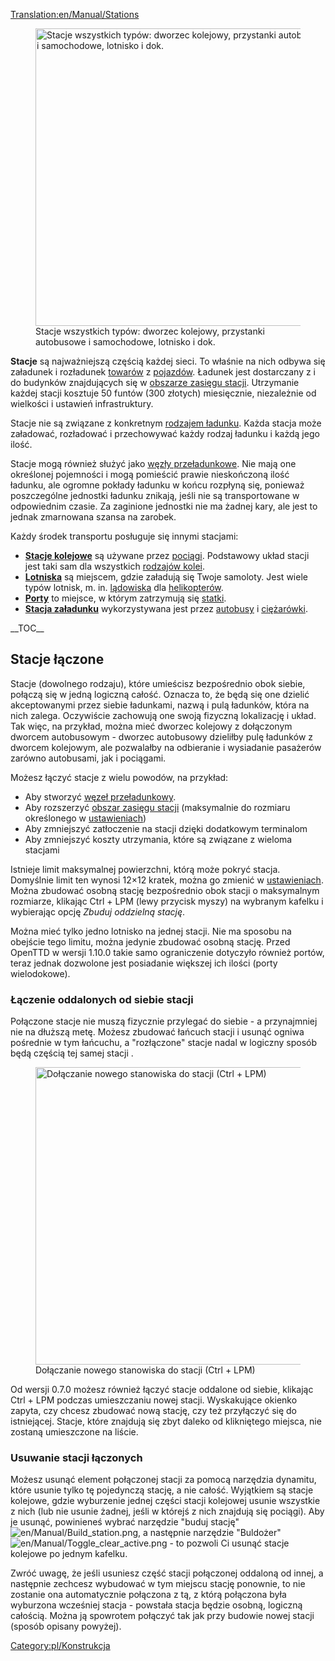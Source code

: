 [[Translation:en/Manual/Stations]]
{{pl/Informacja|Ten artykuł dotyczy wszystkich rodzajów stacji. Zobacz też: [[pl/Manual/Stacje kolejowe|Stacja kolejowa]]}}


[[File:en/Manual/Stations.png|right|476px|thumb|Stacje wszystkich typów: dworzec kolejowy, przystanki autobusowe i samochodowe, lotnisko i dok.]]

'''Stacje''' są najważniejszą częścią każdej sieci. To właśnie na nich odbywa się załadunek i rozładunek [[pl/Manual/Ładunek|towarów]] z [[pl/Manual/Pojazdy|pojazdów]]. Ładunek jest dostarczany z i do budynków znajdujących się w [[pl/Manual/Zasięg stacji|obszarze zasięgu stacji]]. Utrzymanie każdej stacji kosztuje 50 funtów (300 złotych) miesięcznie, niezależnie od wielkości i ustawień infrastruktury.

Stacje nie są związane z konkretnym [[:Category:pl/Ładunek|rodzajem ładunku]]. Każda stacja może załadować, rozładować i przechowywać każdy rodzaj ładunku i każdą jego ilość.

Stacje mogą również służyć jako [[pl/Węzeł przeładunkowy|węzły przeładunkowe]]. Nie mają one określonej pojemności i mogą pomieścić prawie nieskończoną ilość ładunku, ale ogromne pokłady ładunku w końcu rozpłyną się, ponieważ poszczególne jednostki ładunku znikają, jeśli nie są transportowane w odpowiednim czasie. Za zaginione jednostki nie ma żadnej kary, ale jest to jednak zmarnowana szansa na zarobek.

Każdy środek transportu posługuje się innymi stacjami:
*'''[[pl/Manual/Stacje kolejowe|Stacje kolejowe]]''' są używane przez [[pl/Manual/Linie kolejowe|pociągi]]. Podstawowy układ stacji jest taki sam dla wszystkich [[pl/Rodzaje kolei|rodzajów kolei]].
*'''[[pl/Lotniska|Lotniska]]''' są miejscem, gdzie załadują się Twoje samoloty. Jest wiele typów lotnisk, m. in. [[pl/Lądowiska|lądowiska]] dla [[:Category:pl/Helikoptery|helikopterów]].
*'''[[pl/Porty|Porty]]''' to miejsce, w którym zatrzymują się [[pl/Manual/Statki|statki]].
*'''[[pl/Stacje załadunku|Stacja załadunku]]''' wykorzystywana jest przez [[pl/Manual/Pojazdy drogowe|autobusy]] i [[pl/Manual/Pojazdy drogowe|ciężarówki]].



__TOC__

==Stacje łączone==
Stacje (dowolnego rodzaju), które umieścisz bezpośrednio obok siebie, połączą się w jedną logiczną całość. Oznacza to, że będą się one dzielić akceptowanymi przez siebie ładunkami, nazwą i pulą ładunków, która na nich zalega. Oczywiście zachowują one swoją fizyczną lokalizację i układ. Tak więc, na przykład, można mieć dworzec kolejowy z dołączonym dworcem autobusowym - dworzec autobusowy dzieliłby pulę ładunków z dworcem kolejowym, ale pozwalałby na odbieranie i wysiadanie pasażerów zarówno autobusami, jak i pociągami.

Możesz łączyć stacje z wielu powodów, na przykład:
*Aby stworzyć [[pl/Węzeł przeładunkowy|węzeł przeładunkowy]].
*Aby rozszerzyć [[pl/Manual/Zasięg stacji|obszar zasięgu stacji]] (maksymalnie do rozmiaru określonego w [[pl/Archive/Unmapped/Ustawienia/Ograniczenia#maksymalna-rozpietosc-stacji|ustawieniach]])
*Aby zmniejszyć zatłoczenie na stacji dzięki dodatkowym terminalom
*Aby zmniejszyć koszty utrzymania, które są związane z wieloma stacjami

Istnieje limit maksymalnej powierzchni, którą może pokryć stacja. Domyślnie limit ten wynosi 12×12 kratek, można go zmienić w [[pl/Archive/Unmapped/Ustawienia/Ograniczenia#maksymalna-rozpietosc-stacji|ustawieniach]]. Można zbudować osobną stację bezpośrednio obok stacji o maksymalnym rozmiarze, klikając Ctrl + LPM (lewy przycisk myszy) na wybranym kafelku i wybierając opcję ''Zbuduj oddzielną stację''.

Można mieć tylko jedno lotnisko na jednej stacji. Nie ma sposobu na obejście tego limitu, można jedynie zbudować osobną stację. Przed OpenTTD w wersji 1.10.0 takie samo ograniczenie dotyczyło również portów, teraz jednak dozwolone jest posiadanie większej ich ilości (porty wielodokowe).

===Łączenie oddalonych od siebie stacji===

Połączone stacje nie muszą fizycznie przylegać do siebie - a przynajmniej nie na dłuższą metę. Możesz zbudować łańcuch stacji i usunąć ogniwa pośrednie w tym łańcuchu, a "rozłączone" stacje nadal w logiczny sposób będą częścią tej samej stacji .

[[File:pl/Manual/Join station leftclick.png|right|476px|thumb|Dołączanie nowego stanowiska do stacji (Ctrl + LPM)]]

Od wersji 0.7.0 możesz również łączyć stacje oddalone od siebie, klikając Ctrl + LPM podczas umieszczaniu nowej stacji. Wyskakujące okienko zapyta, czy chcesz zbudować nową stację, czy też przyłączyć się do istniejącej. Stacje, które znajdują się zbyt daleko od klikniętego miejsca, nie zostaną umieszczone na liście. 

===Usuwanie stacji łączonych===

Możesz usunąć element połączonej stacji za pomocą narzędzia dynamitu, które usunie tylko tę pojedynczą stację, a nie całość. Wyjątkiem są stacje kolejowe, gdzie wyburzenie jednej części stacji kolejowej usunie wszystkie z nich (lub nie usunie żadnej, jeśli w którejś z nich znajdują się pociągi). Aby je usunąć, powinieneś wybrać narzędzie "buduj stację" [[File:en/Manual/Build station.png]], a następnie narzędzie "Buldożer" [[File:en/Manual/Toggle clear active.png]] - to pozwoli Ci usunąć stacje kolejowe po jednym kafelku.

Zwróć uwagę, że jeśli usuniesz część stacji połączonej oddaloną od innej, a następnie zechcesz wybudować w tym miejscu stację ponownie, to nie zostanie ona automatycznie połączona z tą, z którą połączona była wyburzona wcześniej stacja - powstała stacja będzie osobną, logiczną całością. Można ją spowrotem połączyć tak jak przy budowie nowej stacji (sposób opisany powyżej).

[[Category:pl/Konstrukcja]]